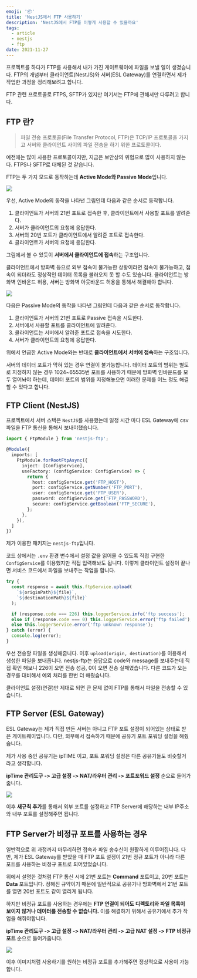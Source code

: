 ```yaml
---
emoji: '📦'
title: 'NestJS에서 FTP 사용하기'
description: 'NestJS에서 FTP를 어떻게 사용할 수 있을까요'
tags:
  - article
  - nestjs
  - ftp
date: 2021-11-27
---
```


프로젝트를 하다가 FTP를 사용해서 내가 가진 게이트웨이에 파일을 보낼 일이 생겼습니다. FTP의 개념부터 클라이언트(NestJS)와 서버(ESL Gateway)를 연결하면서 제가 작업한 과정을 정리해보려고 합니다.

FTP 관련 프로토콜로 FTPS, SFTP가 있지만 여기서는 FTP에 관해서만 다루려고 합니다.

## FTP 란?

> 파일 전송 프로토콜(File Transfer Protocol, FTP)은 TCP/IP 프로토콜을 가지고 서버와 클라이언트 사이의 파일 전송을 하기 위한 프로토콜이다.

예전에는 많이 사용한 프로토콜이지만, 지금은 보안상의 위험으로 많이 사용하지 않는다. FTPS나 SFTP로 대체된 것 같습니다.

FTP는 두 가지 모드로 동작하는데 **Active Mode와 Passive Mode**입니다.

![](0.png)

우선, Active Mode의 동작을 나타낸 그림인데 다음과 같은 순서로 동작합니다.

1. 클라이언트가 서버의 21번 포트로 접속한 후, 클라이언트에서 사용할 포트를 알려준다.
2. 서버가 클라이언트의 요청에 응답한다.
3. 서버의 20번 포트가 클라이언트에서 알려준 포트로 접속한다.
4. 클라이언트가 서버의 요청에 응답한다.

그림에서 볼 수 있듯이 **서버에서 클라이언트에 접속**하는 구조입니다.

클라이언트에서 방화벽 등으로 외부 접속이 불가능한 상황이라면 접속이 불가능하고, 접속이 되더라도 정상적인 데이터 목록을 불러오지 못 할 수도 있습니다. 클라이언트는 방화벽 인바운드 허용, 서버는 방화벽 아웃바운드 허용을 통해서 해결해야 합니다.

![](1.png)

다음은 Passive Mode의 동작을 나타낸 그림인데 다음과 같은 순서로 동작합니다.

1. 클라이언트가 서버의 21번 포트로 Passive 접속을 시도한다.
2. 서버에서 사용할 포트를 클라이언트에 알려준다.
3. 클라이언트는 서버에서 알려준 포트로 접속을 시도한다.
4. 서버가 클라이언트의 요청에 응답한다.

위에서 언급한 Active Mode와는 반대로 **클라이언트에서 서버에 접속**하는 구조입니다.

서버의 데이터 포트가 막혀 있는 경우 연결이 불가능합니다. 데이터 포트의 범위는 별도로 지정하지 않는 경우 1024~65535번 포트를 사용하기 때문에 방화벽 인바운드를 모두 열어놔야 하는데, 데이터 포트의 범위를 지정해놓으면 이러한 문제를 어느 정도 해결할 수 있다고 합니다.

## FTP Client (NestJS)

프로젝트에서 서버 스택은 `NestJS`를 사용했는데 일정 시간 마다 ESL Gateway에 csv 파일을 FTP 통신을 통해서 보내야했습니다.

```ts task.module.ts
import { FtpModule } from 'nestjs-ftp';

@Module({
  imports: [
    FtpModule.forRootFtpAsync({
      inject: [ConfigService],
      useFactory: (configService: ConfigService) => {
        return {
          host: configService.get('FTP_HOST'),
          port: configService.getNumber('FTP_PORT'),
          user: configService.get('FTP_USER'),
          password: configService.get('FTP_PASSWORD'),
          secure: configService.getBoolean('FTP_SECURE'),
        };
      },
    }),
  ]
})
```

제가 이용한 패키지는 `nestjs-ftp`입니다.

코드 상에서는 `.env` 환경 변수에서 설정 값을 읽어올 수 있도록 직접 구현한 `ConfigService`를 이용했지만 직접 입력해놔도 됩니다. 이렇게 클라이언트 설정이 끝나면 서비스 코드에서 파일을 보내주는 작업을 합니다.

```ts task.service.ts
try {
  const response = await this.ftpService.upload(
    `${originPath}${file}`,
    `${destinationPath}${file}`
  );

  if (response.code === 226) this.loggerService.info('ftp success');
  else if (response.code === 0) this.loggerService.error('ftp failed');
  else this.loggerService.error('ftp unknown response');
} catch (error) {
  console.log(error);
}
```

우선 전송할 파일을 생성해줍니다. 이후 `upload(origin, destination)`를 이용해서 생성한 파일을 보내줍니다. nestjs-ftp는 응답으로 code와 message를 보내주는데 직접 확인 해보니 226이 오면 전송 성공, 0이 오면 전송 실패였습니다. 다른 코드가 오는 경우를 대비해서 예외 처리를 한번 더 해줬습니다.

클라이언트 설정(연결)만 제대로 되면 큰 문제 없이 FTP를 통해서 파일을 전송할 수 있습니다.

## FTP Server (ESL Gateway)

ESL Gateway는 제가 직접 만든 서버는 아니고 FTP 포트 설정이 되어있는 상태로 받은 게이트웨이입니다. 다만, 외부에서 접속하기 때문에 공유기 포트 포워딩 설정을 해줬습니다.

제가 사용 중인 공유기는 ipTIME 이고, 포트 포워딩 설정은 다른 공유기들도 비슷할거라고 생각합니다.

**ipTime 관리도구 -> 고급 설정 -> NAT/라우터 관리 -> 포트포워드 설정** 순으로 들어가줍니다.

![](2.png)

이후 **새규칙 추가**를 통해서 외부 포트를 설정하고 FTP Server에 해당하는 내부 IP주소와 내부 포트를 설정해주면 됩니다.

## FTP Server가 비정규 포트를 사용하는 경우

일반적으로 위 과정까지 마무리하면 접속과 파일 송수신이 원활하게 이루어집니다. 다만, 제가 ESL Gateway를 받았을 때 FTP 포트 설정이 21번 정규 포트가 아니라 다른 포트를 사용하는 비정규 포트로 되어있었습니다.

위에서 설명한 것처럼 FTP 통신 시에 21번 포트는 **Command** 포트이고, 20번 포트는 **Data** 포트입니다. 정해진 규약이기 때문에 일반적으로 공유기나 방화벽에서 21번 포트를 열면 20번 포트도 같이 열리게 됩니다.

하지만 비정규 포트를 사용하는 경우에는 **FTP 연결이 되어도 디렉토리와 파일 목록이 보이지 않거나 데이터를 전송할 수 없습니다.** 이를 해결하기 위해서 공유기에서 추가 작업을 해줘야합니다.

**ipTime 관리도구 -> 고급 설정 -> NAT/라우터 관리 -> 고급 NAT 설정 -> FTP 비정규 포트** 순으로 들어가줍니다.

![](3.png)

이후 이미지처럼 사용하기를 원하는 비정규 포트를 추가해주면 정상적으로 사용이 가능합니다.
